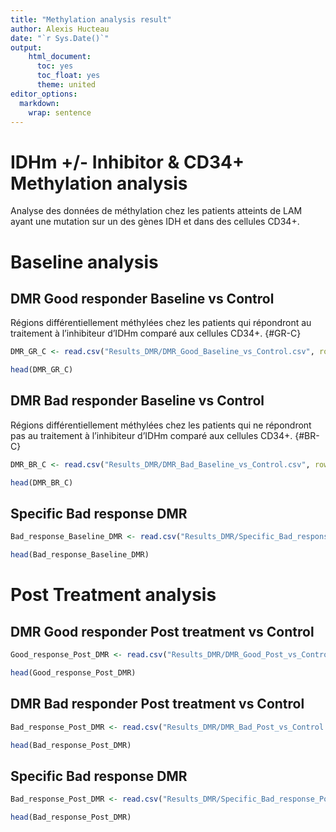 ```yaml
---
title: "Methylation analysis result"
author: Alexis Hucteau
date: "`r Sys.Date()`"
output:
    html_document:
      toc: yes
      toc_float: yes
      theme: united
editor_options:
  markdown:
    wrap: sentence
---
```


# IDHm +/- Inhibitor & CD34+ Methylation analysis

Analyse des données de méthylation chez les patients atteints de LAM ayant une mutation sur un des gènes IDH et dans des cellules CD34+.

# Baseline analysis

## DMR Good responder Baseline vs Control

Régions différentiellement méthylées chez les patients qui répondront au traitement à l'inhibiteur d'IDHm comparé aux cellules CD34+. {#GR-C}

```r
DMR_GR_C <- read.csv("Results_DMR/DMR_Good_Baseline_vs_Control.csv", row.names = 1)

head(DMR_GR_C)
```

## DMR Bad responder Baseline vs Control
Régions différentiellement méthylées chez les patients qui ne répondront pas au traitement à l'inhibiteur d'IDHm comparé aux cellules CD34+. {#BR-C}

```r
DMR_BR_C <- read.csv("Results_DMR/DMR_Bad_Baseline_vs_Control.csv", row.names = 1)

head(DMR_BR_C)
```

## Specific Bad response DMR

```r
Bad_response_Baseline_DMR <- read.csv("Results_DMR/Specific_Bad_response.csv", row.names = 1)

head(Bad_response_Baseline_DMR)
```

# Post Treatment analysis

## DMR Good responder Post treatment vs Control

```r
Good_response_Post_DMR <- read.csv("Results_DMR/DMR_Good_Post_vs_Control.csv", row.names = 1)

head(Good_response_Post_DMR)
```

## DMR Bad responder Post treatment vs Control

```r
Bad_response_Post_DMR <- read.csv("Results_DMR/DMR_Bad_Post_vs_Control.csv", row.names = 1)

head(Bad_response_Post_DMR)
```

## Specific Bad response DMR

```r
Bad_response_Post_DMR <- read.csv("Results_DMR/Specific_Bad_response_Post.csv", row.names = 1)

head(Bad_response_Post_DMR)
```